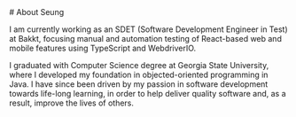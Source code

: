 <div>
# About Seung
<p>I am currently working as an SDET (Software Development Engineer in Test) at Bakkt, focusing manual and automation testing of React-based web and mobile features using TypeScript and WebdriverIO.</p>
<p>  
I graduated with Computer Science degree at Georgia State University, where I developed my foundation in objected-oriented programming in Java. I have since been driven by my passion in software development towards life-long learning, in order to help deliver quality software and, as a result, improve the lives of others.
</p>
</div style="margin-bottom: 10px;">

